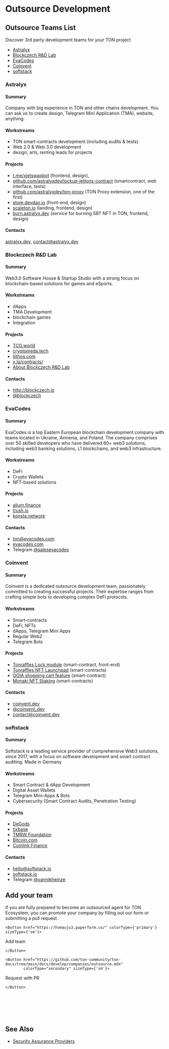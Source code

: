 
# Outsource Development

## Outsource Teams List

Discover 3rd party development teams for your TON project

* [Astralyx](#astralyx)
* [Blockczech R&D Lab](#blockczech-rd-lab)
* [EvaCodes](#evacodes)
* [Coinvent](#coinvent)
* [softstack](#softstack)


### Astralyx

#### Summary 
Company with big experience in TON and other chains development. You can ask us to create design, Telegram Mini Application (TMA), website, anything.

#### Workstreams
- TON smart-contracts development (including audits & tests)
- Web 2.0 & Web 3.0 development
- design, arts, renting leads for projects

#### Projects
- [t.me/xjetswapbot](http://t.me/xjetswapbot) (frontend, design),
- [github.com/astralyxdev/lockup-jettons-contract](http://github.com/astralyxdev/lockup-jettons-contract) (smartcontract, web interface, tests)
- [github.com/astralyxdev/ton-proxy](http://github.com/astralyxdev/ton-proxy) (TON Proxy extension, one of the first)
- [store.devdao.io](http://store.devdao.io) (front-end, design)
- [scaleton.io](http://scaleton.io) (landing, frontend, design)
- [burn.astralyx.dev](http://burn.astralyx.dev) (service for burning SBT NFT in TON, frontend, design)

#### Contacts

[astralyx.dev](http://astralyx.dev), contact@astralyx.dev

### Blockczech R&D Lab

#### Summary
Web3.0 Software House & Startup Studio with a strong focus on blockchain-based solutions for games and eSports.

#### Workstreams
- dApps 
- TMA Development
- blockchain games
- Integration

#### Projects
- [TCG.world](http://TCG.world) 
- [cryptomeda.tech ](http://cryptomeda.tech)
- [liithos.com](http://liithos.com) 
- [x.la/contracts/](http://x.la/contracts/)
- [About Blockczech R&D Lab](https://docs.google.com/presentation/d/1htMH1ihm31wQSn08ZziFfK6NpbPSHA3M/edit?usp=sharing&ouid=105247529013711719883&rtpof=true&sd=true)

#### Contacts
- http://blockczech.io
- [@blockczech](https://t.me/blockczech)

### EvaCodes

#### Summary
EvaCodes is a top Eastern European blockchain development company with teams located in Ukraine, Armenia, and Poland. The company comprises over 50 skilled developers who have delivered 60+ web3 solutions, including web3 banking solutions, L1 blockchains, and web3 infrastructure.

#### Workstreams
- DeFi
- Crypto Wallets
- NFT-based solutions

#### Projects
- [alium.finance](https://alium.finance/)
- [trush.io](https://trush.io/)
- [konsta.network](https://konsta.network/)

#### Contacts
- ton@evacodes.com
- [evacodes.com](https://evacodes.com/)
- Telegram [@salesevacodes](https://t.me/salesevacodes)

### Coinvent

#### Summary 
Coinvent is a dedicated outsource development team, passionately committed to creating successful projects. Their expertise ranges from crafting simple bots to developing complex DeFi protocols.

#### Workstreams
- Smart-contracts
- DeFi, NFTs
- dApps, Telegram Mini Apps
- Regular Web2
- Telegram Bots

#### Projects
- [Tonraffles Lock module](https://tonraffles.app/lock) (smart-contract, front-end)
- [Tonraffles NFT Launchpad](https://tonraffles.app/nft/launchpad) (smart-contracts)
- [OOIA shopping cart feature](https://testnet.ooia.art/) (smart-contract)
- [Monaki NFT Staking](https://www.monaki.life/) (smart-contracts)

#### Contacts

- [coinvent.dev](https://coinvent.dev)
- [@coinvent_dev](https://t.me/coinvent_dev)
- contact@coinvent.dev

### softstack

#### Summary
Softstack is a leading service provider of comprehensive Web3 solutions, since 2017, with a focus on software development and smart contract auditing. Made in Germany

#### Workstreams
- Smart Contract & dApp Development 
- Digital Asset Wallets
- Telegram Mini-Apps & Bots
- Cybersecurity (Smart Contract Audits, Penetration Testing)

#### Projects
- [DeGods](https://degods.com)
- [tixbase](https://tixbase.com)
- [TMRW Foundation](https://tmrw.com)
- [Bitcoin.com](https://bitcoin.com)
- [Coinlink Finance](https://coinlink.finance)

#### Contacts
- hello@softstack.io
- [softstack.io](https://softstack.io/)
- Telegram [@yannikheinze](https://t.me/yannikheinze)

## Add your team

If you are fully prepared to become an outsourced agent for TON Ecosystem, you can promote your company by filling out our form or submitting a pull request.

````mdx-code-block 
<Button href="https://hvmauju3.paperform.co/" colorType={'primary'} sizeType={'sm'}>
````
Add team
````mdx-code-block 
</Button>
````
````mdx-code-block 
<Button href="https://github.com/ton-community/ton-docs/tree/main/docs/develop/companies/outsource.mdx"
        colorType="secondary" sizeType={'sm'}>
````
  Request with PR

````mdx-code-block 
</Button>
````
<br></br><br></br>



## See Also
* [Security Assurance Providers](/develop/companies/auditors)
